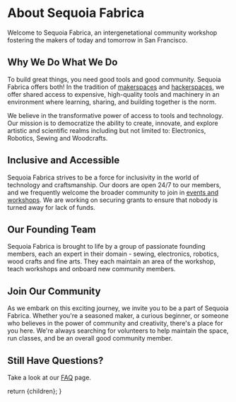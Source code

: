 
# About Sequoia Fabrica

Welcome to Sequoia Fabrica, an intergenetational community workshop fostering the makers of today and tomorrow in San Francisco. 

## Why We Do What We Do

To build great things, you need good tools and good community. Sequoia Fabrica offers both! In the tradition of [makerspaces](https://www.makerspaces.com/what-is-a-makerspace/) and [hackerspaces](hackerspaces.org), we offer shared access to expensive, high-quality tools and machinery in an environment where learning, sharing, and building together is the norm. 

We believe in the transformative power of access to tools and technology. Our mission is to democratize the ability to create, innovate, and explore artistic and scientific realms including but not limited to: Electronics, Robotics, Sewing and Woodcrafts. 

## Inclusive and Accessible

Sequoia Fabrica strives to be a force for inclusivity in the world of technology and craftsmanship. Our doors are open 24/7 to our members, and we frequently welcome the broader community to join in [events and workshops](./events). We are working on securing grants to ensure that nobody is turned away for lack of funds.

## Our Founding Team

Sequoia Fabrica is brought to life by a group of passionate founding members, each an expert in their domain - sewing, electronics, robotics, wood crafts and fine arts. They each maintain an area of the workshop, teach workshops and onboard new community members.

## Join Our Community

As we embark on this exciting journey, we invite you to be a part of Sequoia Fabrica. Whether you're a seasoned maker, a curious beginner, or someone who believes in the power of community and creativity, there's a place for you here. We're always searching for volunteers to help maintain the space, run classes, and be an overall good community member. 

## Still Have Questions?

Take a look at our [FAQ](./faq) page.

  return <DocumentLayout>{children}</DocumentLayout>;
}
